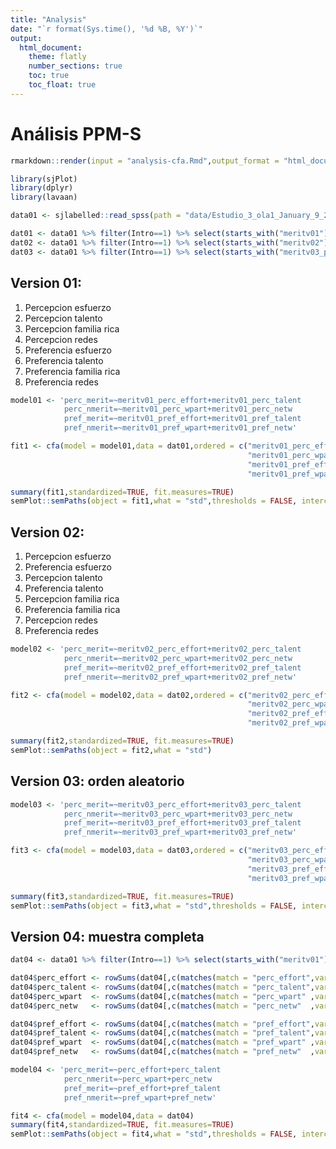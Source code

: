 ```yaml
---
title: "Analysis"
date: "`r format(Sys.time(), '%d %B, %Y')`"
output: 
  html_document:
    theme: flatly
    number_sections: true
    toc: true
    toc_float: true
---
```


# Análisis PPM-S

```r
rmarkdown::render(input = "analysis-cfa.Rmd",output_format = "html_document")
```

```r
library(sjPlot)
library(dplyr)
library(lavaan)

data01 <- sjlabelled::read_spss(path = "data/Estudio_3_ola1_January_9_2020.sav",verbose = FALSE)

dat01 <- data01 %>% filter(Intro==1) %>% select(starts_with("meritv01")) %>% na.omit()
dat02 <- data01 %>% filter(Intro==1) %>% select(starts_with("meritv02")) %>% na.omit()
dat03 <- data01 %>% filter(Intro==1) %>% select(starts_with("meritv03_p")) %>% na.omit()

```

## Version 01:

1. Percepcion esfuerzo
2. Percepcion talento
3. Percepcion familia rica
4. Percepcion redes
5. Preferencia esfuerzo
6. Preferencia talento
7. Preferencia familia rica
8. Preferencia redes


```r
model01 <- 'perc_merit=~meritv01_perc_effort+meritv01_perc_talent 
            perc_nmerit=~meritv01_perc_wpart+meritv01_perc_netw  
            pref_merit=~meritv01_pref_effort+meritv01_pref_talent 
            pref_nmerit=~meritv01_pref_wpart+meritv01_pref_netw'

fit1 <- cfa(model = model01,data = dat01,ordered = c("meritv01_perc_effort","meritv01_perc_talent",
                                                     "meritv01_perc_wpart","meritv01_perc_netw",
                                                     "meritv01_pref_effort","meritv01_pref_talent",
                                                     "meritv01_pref_wpart","meritv01_pref_netw"))

summary(fit1,standardized=TRUE, fit.measures=TRUE)
semPlot::semPaths(object = fit1,what = "std",thresholds = FALSE, intercepts = FALSE)
```


## Version 02: 

1. Percepcion esfuerzo
2. Preferencia esfuerzo
3. Percepcion talento
4. Preferencia talento
5. Percepcion familia rica
6. Preferencia familia rica
7. Percepcion redes
8. Preferencia redes

```r
model02 <- 'perc_merit=~meritv02_perc_effort+meritv02_perc_talent 
            perc_nmerit=~meritv02_perc_wpart+meritv02_perc_netw  
            pref_merit=~meritv02_pref_effort+meritv02_pref_talent 
            pref_nmerit=~meritv02_pref_wpart+meritv02_pref_netw'

fit2 <- cfa(model = model02,data = dat02,ordered = c("meritv02_perc_effort","meritv02_perc_talent",
                                                     "meritv02_perc_wpart","meritv02_perc_netw",
                                                     "meritv02_pref_effort","meritv02_pref_talent",
                                                     "meritv02_pref_wpart","meritv02_pref_netw"))

summary(fit2,standardized=TRUE, fit.measures=TRUE)
semPlot::semPaths(object = fit2,what = "std")
```


## Version 03: orden aleatorio

```r
model03 <- 'perc_merit=~meritv03_perc_effort+meritv03_perc_talent 
            perc_nmerit=~meritv03_perc_wpart+meritv03_perc_netw  
            pref_merit=~meritv03_pref_effort+meritv03_pref_talent 
            pref_nmerit=~meritv03_pref_wpart+meritv03_pref_netw'

fit3 <- cfa(model = model03,data = dat03,ordered = c("meritv03_perc_effort","meritv03_perc_talent",
                                                     "meritv03_perc_wpart","meritv03_perc_netw",
                                                     "meritv03_pref_effort","meritv03_pref_talent",
                                                     "meritv03_pref_wpart","meritv03_pref_netw"))

summary(fit3,standardized=TRUE, fit.measures=TRUE)
semPlot::semPaths(object = fit3,what = "std",thresholds = FALSE, intercepts = FALSE)
```

## Version 04: muestra completa


```r
dat04 <- data01 %>% filter(Intro==1) %>% select(starts_with("meritv01"),starts_with("meritv02"),starts_with("meritv03_p"))

dat04$perc_effort <- rowSums(dat04[,c(matches(match = "perc_effort",vars = names(dat04)))],na.rm = TRUE)
dat04$perc_talent <- rowSums(dat04[,c(matches(match = "perc_talent",vars = names(dat04)))],na.rm = TRUE)
dat04$perc_wpart  <- rowSums(dat04[,c(matches(match = "perc_wpart" ,vars = names(dat04)))],na.rm = TRUE)
dat04$perc_netw   <- rowSums(dat04[,c(matches(match = "perc_netw"  ,vars = names(dat04)))],na.rm = TRUE)

dat04$pref_effort <- rowSums(dat04[,c(matches(match = "pref_effort",vars = names(dat04)))],na.rm = TRUE)
dat04$pref_talent <- rowSums(dat04[,c(matches(match = "pref_talent",vars = names(dat04)))],na.rm = TRUE)
dat04$pref_wpart  <- rowSums(dat04[,c(matches(match = "pref_wpart" ,vars = names(dat04)))],na.rm = TRUE)
dat04$pref_netw   <- rowSums(dat04[,c(matches(match = "pref_netw"  ,vars = names(dat04)))],na.rm = TRUE)

model04 <- 'perc_merit=~perc_effort+perc_talent 
            perc_nmerit=~perc_wpart+perc_netw  
            pref_merit=~pref_effort+pref_talent 
            pref_nmerit=~pref_wpart+pref_netw'

fit4 <- cfa(model = model04,data = dat04)
summary(fit4,standardized=TRUE, fit.measures=TRUE)
semPlot::semPaths(object = fit4,what = "std",thresholds = FALSE, intercepts = FALSE)
```

